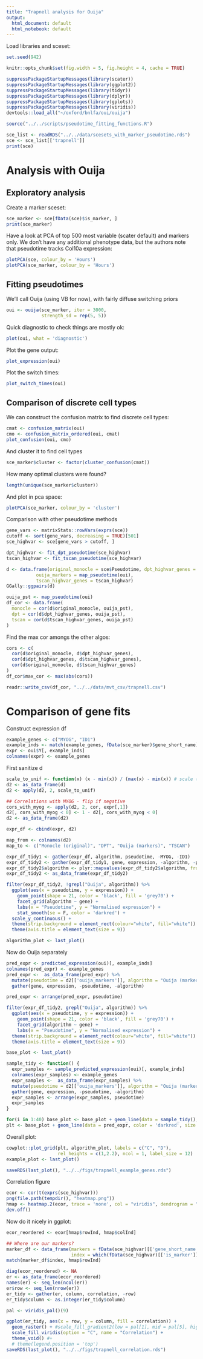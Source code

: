```yaml
---
title: "Trapnell analysis for Ouija"
output:
  html_document: default
  html_notebook: default
---
```


Load libraries and sceset:

```r
set.seed(942)

knitr::opts_chunk$set(fig.width = 5, fig.height = 4, cache = TRUE)

suppressPackageStartupMessages(library(scater))
suppressPackageStartupMessages(library(ggplot2))
suppressPackageStartupMessages(library(tidyr))
suppressPackageStartupMessages(library(dplyr))
suppressPackageStartupMessages(library(gplots))
suppressPackageStartupMessages(library(viridis))
devtools::load_all("~/oxford/bnlfa/oui/ouija")

source("../../scripts/pseudotime_fitting_functions.R")

sce_list <- readRDS("../../data/scesets_with_marker_pseudotime.rds")
sce <- sce_list[['trapnell']]
print(sce)
```

# Analysis with Ouija

## Exploratory analysis



Create a marker sceset:

```r
sce_marker <- sce[fData(sce)$is_marker, ]
print(sce_marker)
```

Have a look at PCA of top 500 most variable (scater default) and markers only. We don't have any additional phenotype data, but the authors note that pseudotime tracks Col10a expression:

```r
plotPCA(sce, colour_by = 'Hours')
plotPCA(sce_marker, colour_by = 'Hours')
```


## Fitting pseudotimes

We'll call Ouija (using VB for now), with fairly diffuse switching priors

```r
oui <- ouija(sce_marker, iter = 3000, 
             strength_sd = rep(5, 5))
```

Quick diagnostic to check things are mostly ok:

```r
plot(oui, what = 'diagnostic')
```




Plot the gene output:

```r
plot_expression(oui)
```

Plot the switch times:

```r
plot_switch_times(oui)
```




## Comparison of discrete cell types

We can construct the confusion matrix to find discrete cell types:

```r
cmat <- confusion_matrix(oui)
cmo <- confusion_matrix_ordered(oui, cmat)
plot_confusion(oui, cmo)
```

And cluster it to find cell types

```r
sce_marker$cluster <- factor(cluster_confusion(cmat))
```

How many optimal clusters were found?

```r
length(unique(sce_marker$cluster))
```

And plot in pca space:

```r
plotPCA(sce_marker, colour_by = 'cluster')
```


Comparison with other pseudotime methods

```r
gene_vars <- matrixStats::rowVars(exprs(sce))
cutoff <- sort(gene_vars, decreasing = TRUE)[501]
sce_highvar <- sce[gene_vars > cutoff, ]
```

```r
dpt_highvar <- fit_dpt_pseudotime(sce_highvar)
tscan_highvar <- fit_tscan_pseudotime(sce_highvar)

d <- data.frame(original_monocle = sce$Pseudotime, dpt_highvar_genes = dpt_highvar,
           ouija_markers = map_pseudotime(oui), 
           tscan_highvar_genes = tscan_highvar)
GGally::ggpairs(d)
```

```r
ouija_pst <- map_pseudotime(oui)
df_cor <- data.frame(
  monocle = cor(d$original_monocle, ouija_pst),
  dpt = cor(d$dpt_highvar_genes, ouija_pst),
  tscan = cor(d$tscan_highvar_genes, ouija_pst)
)
```

Find the max cor amongs the other algos:

```r
cors <- c(
  cor(d$original_monocle, d$dpt_highvar_genes),
  cor(d$dpt_highvar_genes, d$tscan_highvar_genes),
  cor(d$original_monocle, d$tscan_highvar_genes)
)
df_cor$max_cor <- max(abs(cors))
```



```r
readr::write_csv(df_cor, "../../data/mvt_csv/trapnell.csv")
```

# Comparison of gene fits

Construct expression df

```r
example_genes <- c("MYOG", "ID1")
example_inds <- match(example_genes, fData(sce_marker)$gene_short_name)
expr <- oui$Y[, example_inds]
colnames(expr) <- example_genes
```


First sanitize d

```r
scale_to_unif <- function(x) (x - min(x)) / (max(x) - min(x)) # scale to lie in [0, 1]
d2 <- as_data_frame(d)
d2 <- apply(d2, 2, scale_to_unif) 

## Correlations with MYOG - flip if negative
cors_with_myog <- apply(d2, 2, cor, expr[,1])
d2[, cors_with_myog < 0] <- 1 - d2[, cors_with_myog < 0]
d2 <- as_data_frame(d2)
```



```r

expr_df <- cbind(expr, d2)

map_from <- colnames(d2)
map_to <- c("Monocle (original)", "DPT", "Ouija (markers)", "TSCAN")

expr_df_tidy1 <- gather(expr_df, algorithm, pseudotime, -MYOG, -ID1)
expr_df_tidy2 <- gather(expr_df_tidy1, gene, expression, -algorithm, -pseudotime)
expr_df_tidy2$algorithm <- plyr::mapvalues(expr_df_tidy2$algorithm, from = map_from, to = map_to)
expr_df_tidy2 <- as_data_frame(expr_df_tidy2)

filter(expr_df_tidy2, !grepl("Ouija", algorithm)) %>% 
  ggplot(aes(x = pseudotime, y = expression)) +
    geom_point(shape = 21, color = 'black', fill = 'grey70') +
    facet_grid(algorithm ~ gene) +
    labs(x = "Pseudotime", y = "Normalised expression") +
    stat_smooth(se = F, color = 'darkred') +
  scale_y_continuous() +
  theme(strip.background = element_rect(colour="white", fill="white")) +
  theme(axis.title = element_text(size = 9))

algorithm_plot <- last_plot()
```

Now do Ouija separately

```r
pred_expr <- predicted_expression(oui)[, example_inds]
colnames(pred_expr) <- example_genes
pred_expr <-  as_data_frame(pred_expr) %>% 
  mutate(pseudotime = d2[['ouija_markers']], algorithm = "Ouija (markers)") %>% 
  gather(gene, expression, -pseudotime, -algorithm)

pred_expr <- arrange(pred_expr, pseudotime)

filter(expr_df_tidy2, grepl("Ouija", algorithm)) %>% 
  ggplot(aes(x = pseudotime, y = expression)) +
    geom_point(shape = 21, color = 'black', fill = 'grey70') +
    facet_grid(algorithm ~ gene) +
    labs(x = "Pseudotime", y = "Normalised expression") +
  theme(strip.background = element_rect(colour="white", fill="white")) +
  theme(axis.title = element_text(size = 9))

base_plot <- last_plot()

sample_tidy <- function() {
  expr_samples <- sample_predicted_expression(oui)[, example_inds]
  colnames(expr_samples) <- example_genes
  expr_samples <-  as_data_frame(expr_samples) %>% 
  mutate(pseudotime = d2[['ouija_markers']], algorithm = "Ouija (markers)") %>% 
  gather(gene, expression, -pseudotime, -algorithm)
  expr_samples <- arrange(expr_samples, pseudotime)
  expr_samples
}

for(i in 1:40) base_plot <- base_plot + geom_line(data = sample_tidy(), alpha = 0.3)
plt <- base_plot + geom_line(data = pred_expr, color = 'darkred', size = 1.2)

```

Overall plot:

```r
cowplot::plot_grid(plt, algorithm_plot, labels = c("C", "D"),
                   rel_heights = c(1,2.2), ncol = 1, label_size = 12)
example_plot <- last_plot()
```

```r
saveRDS(last_plot(), "../../figs/trapnell_example_genes.rds")

```


Correlation figure


```r
ecor <- cor(t(exprs(sce_highvar)))
png(file.path(tempdir(), "heatmap.png"))
hmap <- heatmap.2(ecor, trace = 'none', col = "viridis", dendrogram = "none")
dev.off()
```

Now do it nicely in ggplot:


```r
ecor_reordered <- ecor[hmap$rowInd, hmap$colInd]

## Where are our markers?
marker_df <- data_frame(markers = fData(sce_highvar)[['gene_short_name']][fData(sce_highvar)[['is_marker']]],
                        index = which(fData(sce_highvar)[['is_marker']]))
match(marker_df$index, hmap$rowInd)
```

```r
diag(ecor_reordered) <- NA
er <- as_data_frame(ecor_reordered)
names(er) <- seq_len(ncol(er))
er$row <- seq_len(nrow(er))
er_tidy <- gather(er, column, correlation, -row)
er_tidy$column <- as.integer(er_tidy$column)

pal <- viridis_pal()(9)

ggplot(er_tidy, aes(x = row, y = column, fill = correlation)) +
  geom_raster() + #scale_fill_gradient2(low = pal[1], mid = pal[5], high = pal[9])
  scale_fill_viridis(option = "C", name = "Correlation") +
  theme_void() #+
  # theme(legend.position = 'top')
saveRDS(last_plot(), "../../figs/trapnell_correlation.rds")
```

